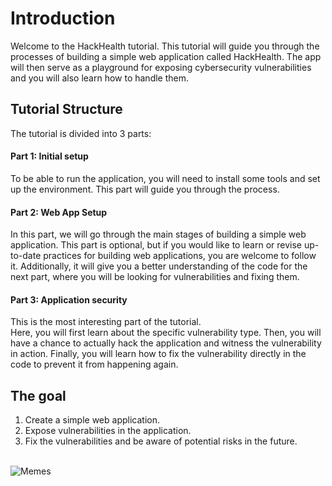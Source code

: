 

# Introduction

Welcome to the HackHealth tutorial. This tutorial will guide you through the processes of building a simple web application called HackHealth. The app will then serve as a playground for exposing cybersecurity vulnerabilities and you will also learn how to handle them.

## Tutorial Structure
The tutorial is divided into 3 parts:

#### Part 1: Initial setup
To be able to run the application, you will need to install some tools and set up the environment. This part will guide you through the process.

#### Part 2: Web App Setup
In this part, we will go through the main stages of building a simple web application.
This part is optional, but if you would like to learn or revise up-to-date practices for building web applications, you are welcome to follow it.
Additionally, it will give you a better understanding of the code for the next part, where you will be looking for vulnerabilities and fixing them.

#### Part 3: Application security
This is the most interesting part of the tutorial.<br/>
Here, you will first learn about the specific vulnerability type. Then, you will have a chance to actually hack the application and witness the vulnerability in action. Finally, you will learn how to fix the vulnerability directly in the code to prevent it from happening again.

## The goal

1. Create a simple web application.
2. Expose vulnerabilities in the application.
3. Fix the vulnerabilities and be aware of potential risks in the future.
<br/>
<Image src="/memes.png" alt="Memes" width={1000} height={300} />
